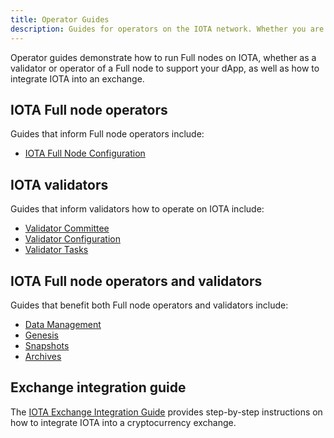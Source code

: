 ```yaml
---
title: Operator Guides
description: Guides for operators on the IOTA network. Whether you are running a Full node for your dApp or operating as a validator on the IOTA network, these guides help you set up your environment and operate your network.
---
```


Operator guides demonstrate how to run Full nodes on IOTA, whether as a validator or operator of a Full node to support your dApp, as well as how to integrate IOTA into an exchange. 

## IOTA Full node operators

Guides that inform Full node operators include:

- [IOTA Full Node Configuration](iota-full-node.mdx)  

## IOTA validators

Guides that inform validators how to operate on IOTA include:

- [Validator Committee](validator-committee.mdx)
- [Validator Configuration](validator-config.mdx)
- [Validator Tasks](validator-tasks.mdx)

## IOTA Full node operators and validators

Guides that benefit both Full node operators and validators include:

- [Data Management](data-management.mdx)
- [Genesis](genesis.mdx)
- [Snapshots](snapshots.mdx)
- [Archives](archives.mdx)

## Exchange integration guide

The [IOTA Exchange Integration Guide](../developer/exchange-integration/exchange-integration.mdx) provides step-by-step instructions on how to integrate IOTA into a cryptocurrency exchange.
